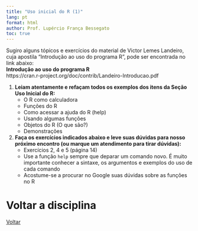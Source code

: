 ```yaml
---
title: "Uso inicial do R (1)"
lang: pt
format: html
author: Prof. Lupércio França Bessegato
toc: true
---
```



Sugiro alguns tópicos e exercícios do material de Victor Lemes Landeiro, cuja apostila "Introdução ao uso do programa R", pode ser encontrada no link abaixo:  
**Introdução ao uso do programa R**  
https://cran.r-project.org/doc/contrib/Landeiro-Introducao.pdf  

1. **Leiam atentamente e refaçam todos os exemplos dos itens da Seção Uso Inicial do R:**  
   - O R como calculadora  
   - Funções do R  
   - Como acessar a ajuda do R (help)  
   - Usando algumas funções  
   - Objetos do R (O que são?)  
   - Demonstrações  

2. **Faça os exercícios indicados abaixo e leve suas dúvidas para nosso próximo encontro (ou marque um atendimento para tirar dúvidas):**  
   - Exercícios 2, 4 e 5 (página 14)  
   - Use a função `help` sempre que deparar um comando novo. É muito importante conhecer a sintaxe, os argumentos e exemplos do uso de cada comando  
   - Acostume-se a procurar no Google suas dúvidas sobre as funções no R 
   
# Voltar a disciplina  
[Voltar](../EST064/est064.html)


